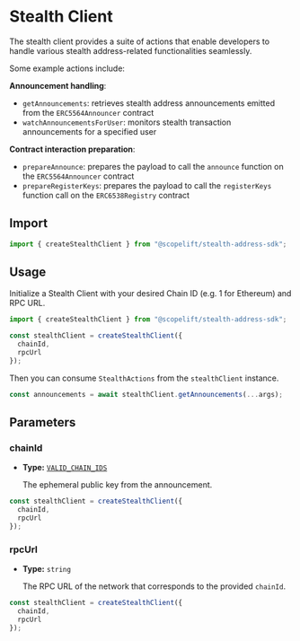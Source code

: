 # Stealth Client

The stealth client provides a suite of actions that enable developers to handle various stealth address-related functionalities seamlessly. 

Some example actions include:

**Announcement handling**:
 - `getAnnouncements`: retrieves stealth address announcements emitted from the `ERC5564Announcer` contract
 - `watchAnnouncementsForUser`: monitors stealth transaction announcements for a specified user

**Contract interaction preparation**:
 - `prepareAnnounce`: prepares the payload to call the `announce` function on the `ERC5564Announcer` contract
 - `prepareRegisterKeys`: prepares the payload to call the `registerKeys` function call on the `ERC6538Registry` contract

## Import

```ts
import { createStealthClient } from "@scopelift/stealth-address-sdk";
```

## Usage

Initialize a Stealth Client with your desired Chain ID (e.g. 1 for Ethereum) and RPC URL.

```ts
import { createStealthClient } from "@scopelift/stealth-address-sdk";

const stealthClient = createStealthClient({
  chainId,
  rpcUrl 
});

```

Then you can consume `StealthActions` from the `stealthClient` instance.

```ts
const announcements = await stealthClient.getAnnouncements(...args);
```

## Parameters

### chainId

- **Type:** [`VALID_CHAIN_IDS`](../glossary/types.md#valid_chain_ids)

  The ephemeral public key from the announcement.

```ts {2}
const stealthClient = createStealthClient({
  chainId,
  rpcUrl 
});
```

### rpcUrl

- **Type:** `string`

  The RPC URL of the network that corresponds to the provided `chainId`.

```ts {3}
const stealthClient = createStealthClient({
  chainId,
  rpcUrl 
});
```


